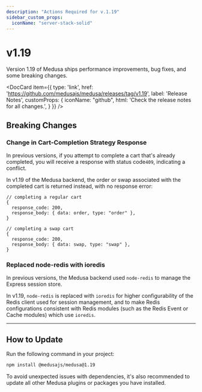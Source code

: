 ```yaml
---
description: "Actions Required for v.1.19"
sidebar_custom_props:
  iconName: "server-stack-solid"
---
```


# v1.19

Version 1.19 of Medusa ships performance improvements, bug fixes, and some breaking changes.

<DocCard item={{
  type: 'link',
  href: 'https://github.com/medusajs/medusa/releases/tag/v1.19',
  label: 'Release Notes',
  customProps: {
    iconName: "github",
    html: 'Check the release notes for all changes.',
  }
}} />

## Breaking Changes

### Change in Cart-Completion Strategy Response

In previous versions, if you attempt to complete a cart that's already completed, you will receive a response with status code`409`, indicating a conflict.

In v1.19 of the Medusa backend, the order or swap associated with the completed cart is returned instead, with no response error:

```
// completing a regular cart
{
  response_code: 200,
  response_body: { data: order, type: "order" },
}

// completing a swap cart
{
  response_code: 200,
  response_body: { data: swap, type: "swap" },
}
```

### Replaced node-redis with ioredis

In previous versions, the Medusa backend used `node-redis` to manage the Express session store.

In v1.19, `node-redis` is replaced with `ioredis` for higher configurability of the Redis client used for session management, and to make Redis configurations consistent with Redis modules (such as the Redis Event or Cache modules) which use `ioredis`.

---

## How to Update

Run the following command in your project:

```bash npm2yarn
npm install @medusajs/medusa@1.19
```

To avoid unexpected issues with dependencies, it's also recommended to update all other Medusa plugins or packages you have installed.
